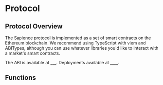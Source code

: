 # Protocol

## Protocol Overview

The Sapience protocol is implemented as a set of smart contracts on the Ethereum blockchain. We recommend using TypeScript with viem and ABITypes, although you can use whatever libraries you'd like to interact with a market's smart contracts.

The ABI is available at ___. Deployments available at ____.

## Functions
